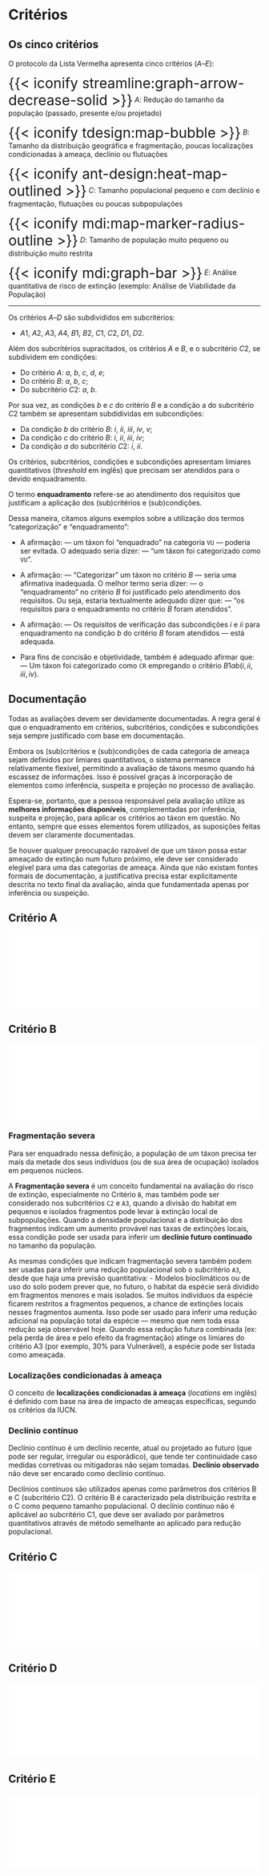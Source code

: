 # Critérios

## Os cinco critérios

O protocolo da Lista Vermelha apresenta cinco critérios ($A$–$E$):

<span style="font-size: 2em; vertical-align: middle;">{{< iconify 
streamline:graph-arrow-decrease-solid >}}</span> $A$: Redução do tamanho da população (passado, presente e/ou projetado)

<span style="font-size: 2em; vertical-align: middle;">{{< iconify tdesign:map-bubble >}}</span> $B$: Tamanho da distribuição geográfica e fragmentação, poucas localizações condicionadas à ameaça, declínio ou flutuações

<span style="font-size: 2em; vertical-align: middle;">{{< iconify ant-design:heat-map-outlined >}}</span> $C$: Tamanho populacional pequeno e com declínio e fragmentação, flutuações ou poucas subpopulações

<span style="font-size: 2em; vertical-align: middle;">{{< iconify mdi:map-marker-radius-outline >}}</span> $D$: Tamanho de população muito pequeno ou distribuição muito restrita

<span style="font-size: 2em; vertical-align: middle;">{{< iconify mdi:graph-bar >}}</span> $E$: Análise quantitativa de risco de extinção  (exemplo: Análise de Viabilidade da População)

---

Os critérios $A$–$D$ são subdivididos em subcritérios: 

- $A1$, $A2$, $A3$, $A4$, $B1$, $B2$, $C1$, $C2$, $D1$, $D2$.

Além dos subcritérios supracitados, os critérios $A$ e $B$, e o subcritério $C2$, se subdividem em condições:

- Do critério $A$: $a$, $b$, $c$, $d$, $e$;
- Do critério $B$: $a$, $b$, $c$;
- Do subcritério $C2$: $a$, $b$.

Por sua vez, as condições $b$ e $c$ do critério $B$ e a condição a do subcritério $C2$ também se apresentam subdidividas em subcondições:

- Da condição $b$ do critério $B$: $i$, $ii$, $iii$, $iv$, $v$;
- Da condição $c$ do critério $B$: $i$, $ii$, $iii$, $iv$;
- Da condição $a$ do subcritério $C2$: $i$, $ii$.

Os critérios, subcritérios, condições e subcondições apresentam <a title="Valor numérico que serve como fronteira ou critério objetivo para tomar uma decisão, classificar algo ou indicar uma mudança significativa em um estado">limiares quantitativos</a> (*threshold* em inglês) que precisam ser atendidos para o devido enquadramento.

O termo **enquadramento** refere-se ao atendimento dos requisitos que justificam a aplicação dos (sub)critérios e (sub)condições. 

Dessa maneira, citamos alguns exemplos sobre a utilização dos termos "categorização" e "enquadramento":

::: {.callout-note}
- A afirmação: — um táxon foi "enquadrado" na categoria `VU` — poderia ser evitada. O adequado seria dizer: — "um táxon foi categorizado como `VU`".

- A afirmação: — "Categorizar" um táxon no critério $B$ — seria uma afirmativa inadequada. O melhor termo seria dizer: — o "enquadramento" no critério $B$ foi justificado pelo atendimento dos requisitos. Ou seja, estaria textualmente adequado dizer que: — "os requisitos para o enquadramento no critério $B$ foram atendidos".

- A afirmação: — Os requisitos de verificação das subcondições $i$ e $ii$ para enquadramento na condição $b$ do critério $B$ foram atendidos — está adequada.

- Para fins de concisão e objetividade, também é adequado afirmar que: — Um táxon foi categorizado como `CR` empregando o critério $B1ab(i,ii,iii,iv)$.

:::

## Documentação

Todas as avaliações devem ser devidamente documentadas. A regra geral é que o enquadramento em critérios, subcritérios, condições e subcondições seja sempre justificado com base em documentação.

Embora os (sub)critérios e (sub)condições de cada categoria de ameaça sejam definidos por limiares quantitativos, o sistema permanece relativamente flexível, permitindo a avaliação de táxons mesmo quando há escassez de informações. Isso é possível graças à incorporação de elementos como inferência, suspeita e projeção no processo de avaliação.

Espera-se, portanto, que a pessoa responsável pela avaliação utilize as **melhores informações disponíveis**, complementadas por inferência, suspeita e projeção, para aplicar os critérios ao táxon em questão. No entanto, sempre que esses elementos forem utilizados, as suposições feitas devem ser claramente documentadas.

Se houver qualquer preocupação razoável de que um táxon possa estar ameaçado de extinção num futuro próximo, ele deve ser considerado elegível para uma das categorias de ameaça. Ainda que não existam fontes formais de documentação, a justificativa precisa estar explicitamente descrita no texto final da avaliação, ainda que fundamentada apenas por inferência ou suspeição.

## Critério A

<iframe id="iframeA" src="./criterio-a.html" width="100%" style="border: none;"></iframe>

## Critério B

<iframe id="iframeB" src="./criterio-b.html" width="100%" style="border: none;"></iframe>

### Fragmentação severa

Para ser enquadrado nessa definição, a população de um táxon precisa ter mais da metade dos seus indivíduos (ou de sua área de ocupação) isolados em pequenos núcleos.

A **Fragmentação severa** é um conceito fundamental na avaliação do risco de extinção, especialmente no Critério `B`, mas também pode ser considerado nos subcritérios `C2` e `A3`, quando a divisão do habitat em pequenos e isolados fragmentos pode levar à extinção local de subpopulações. Quando a densidade populacional e a distribuição dos fragmentos indicam um aumento provável nas taxas de extinções locais, essa condição pode ser usada para inferir um **declínio futuro continuado** no tamanho da população. 

As mesmas condições que indicam fragmentação severa também podem ser usadas para inferir uma redução populacional sob o subcritério `A3`, desde que haja uma previsão quantitativa:
  - Modelos bioclimáticos ou de uso do solo podem prever que, no futuro, o habitat da espécie será dividido em fragmentos menores e mais isolados. Se muitos indivíduos da espécie ficarem restritos a fragmentos pequenos, a chance de extinções locais nesses fragmentos aumenta. Isso pode ser usado para inferir uma redução adicional na população total da espécie — mesmo que nem toda essa redução seja observável hoje. Quando essa redução futura combinada (ex: pela perda de área e pelo efeito da fragmentação) atinge os limiares do critério A3 (por exemplo, 30% para Vulnerável), a espécie pode ser listada como ameaçada.

### Localizações condicionadas à ameaça

O conceito de **localizações condicionadas à ameaça** (*locations* em inglês) é definido com base na área de impacto de ameaças específicas, segundo os critérios da IUCN.

### Declínio contínuo

Declínio contínuo é um declínio recente, atual ou projetado ao futuro (que pode ser regular, irregular ou esporádico), que tende ter continuidade caso
medidas corretivas ou mitigadoras não sejam tomadas. **Declínio observado** não deve ser encarado como declínio contínuo.

Declínios contínuos são utilizados apenas como parâmetros dos critérios B e C (subcritério C2). O critério B é caracterizado pela distribuição restrita e o C como pequeno tamanho populacional. O declínio contínuo não é aplicável ao subcritério C1, que deve ser avaliado por parâmetros quantitativos através de método semelhante ao aplicado para redução populacional.

## Critério C

<iframe id="iframeC" src="./criterio-c.html" width="100%" style="border: none;"></iframe>

## Critério D

<iframe id="iframeD" src="./criterio-d.html" width="100%" style="border: none;"></iframe>

## Critério E

<iframe id="iframeE" src="./criterio-e.html" width="100%" style="border: none;"></iframe>

<script>
  function ajustarAltura(iframeId) {
    const iframe = document.getElementById(iframeId);

    function setAltura() {
      if (iframe.contentWindow && iframe.contentWindow.document.body) {
        iframe.style.height = iframe.contentWindow.document.body.scrollHeight + "px";
      }
    }

    iframe.onload = setAltura;

    // Se o conteúdo mudar dinamicamente após carregamento
    setInterval(setAltura, 500);
  }

  // Aplica para ambos os iframes
  ajustarAltura("iframeA");
  ajustarAltura("iframeB");
  ajustarAltura("iframeC");
  ajustarAltura("iframeD");
  ajustarAltura("iframeE");
</script>